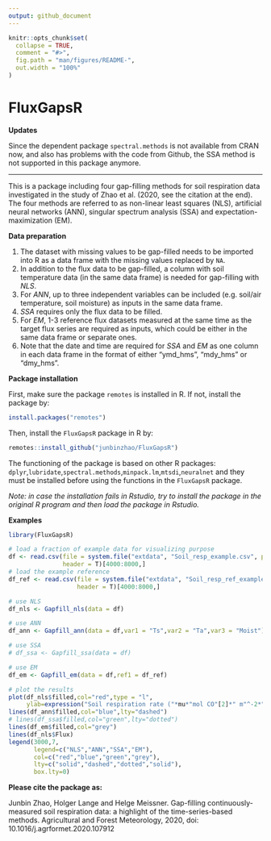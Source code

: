 ```yaml
---
output: github_document
---
```


<!-- README.md is generated from README.Rmd. Please edit that file -->

```r
knitr::opts_chunk$set(
  collapse = TRUE,
  comment = "#>",
  fig.path = "man/figures/README-",
  out.width = "100%"
)
```

# FluxGapsR

<!-- badges: start -->
<!-- badges: end -->
**Updates**

Since the dependent package `spectral.methods` is not available from CRAN now, and also has problems with the code from Github, the SSA method is not supported in this package anymore. 

-------------
This is a package including four gap-filling methods for soil respiration data investigated in the study of Zhao et al. (2020, see the citation at the end). The four methods are referred to as non-linear least squares (NLS), artificial neural networks (ANN), singular spectrum analysis (SSA) and expectation-maximization (EM).

**Data preparation**

1. The dataset with missing values to be gap-filled needs to be imported into R as a data frame with the missing values replaced by `NA`. 
2. In addition to the flux data to be gap-filled, a column with soil temperature data (in the same data frame) is needed for gap-filling with *NLS*. 
3. For *ANN*, up to three independent variables can be included (e.g. soil/air temperature, soil moisture) as inputs in the same data frame. 
4. *SSA* requires only the flux data to be filled. 
5. For *EM*, 1-3 reference flux datasets measured at the same time as the target flux series are required as inputs, which could be either in the same data frame or separate ones. 
6. Note that the date and time are required for *SSA* and *EM* as one column in each data frame in the format of either "ymd_hms", "mdy_hms" or "dmy_hms".

**Package installation**

First, make sure the package `remotes` is installed in R. If not,
install the package by:

``` r
install.packages("remotes")
```

Then, install the `FluxGapsR` package in R by:

``` r
remotes::install_github("junbinzhao/FluxGapsR")
```

The functioning of the package is based on other R packages:
`dplyr`,`lubridate`,`spectral.methods`,`minpack.lm`,`mtsdi`,`neuralnet` and they
must be installed before using the functions in the `FluxGapsR` package.

*Note: in case the installation fails in Rstudio, try to install the package in the original R program and then load the package in Rstudio.*

**Examples**
``` r
library(FluxGapsR)

# load a fraction of example data for visualizing purpose
df <- read.csv(file = system.file("extdata", "Soil_resp_example.csv", package = "FluxGapsR"),
               header = T)[4000:8000,]
# load the example reference
df_ref <- read.csv(file = system.file("extdata", "Soil_resp_ref_example.csv", package = "FluxGapsR"),
                   header = T)[4000:8000,]

# use NLS
df_nls <- Gapfill_nls(data = df)

# use ANN
df_ann <- Gapfill_ann(data = df,var1 = "Ts",var2 = "Ta",var3 = "Moist")

# use SSA
# df_ssa <- Gapfill_ssa(data = df)

# use EM
df_em <- Gapfill_em(data = df,ref1 = df_ref)

# plot the results
plot(df_nls$filled,col="red",type = "l",
     ylab=expression("Soil respiration rate ("*mu*"mol CO"[2]*" m"^-2*" s"^-1*")"))
lines(df_ann$filled,col="blue",lty="dashed")
# lines(df_ssa$filled,col="green",lty="dotted")
lines(df_em$filled,col="grey")
lines(df_nls$Flux)
legend(3000,7,
       legend=c("NLS","ANN","SSA","EM"),
       col=c("red","blue","green","grey"),
       lty=c("solid","dashed","dotted","solid"),
       box.lty=0)

```

**Please cite the package as:** 

Junbin Zhao, Holger Lange and Helge Meissner. Gap-filling continuously-measured soil respiration data: a highlight of the time-series-based methods. Agricultural and Forest Meteorology, 2020, doi: 10.1016/j.agrformet.2020.107912
